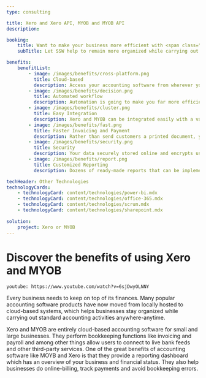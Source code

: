 ```yaml
---
type: consulting

title: Xero and Xero API, MYOB and MYOB API
description:

booking:
    title: Want to make your business more efficient with <span class="red">Accounting Software</span>?
    subTitle: Let SSW help to remain more organized while carrying out standard accounting functions with Xero and MYOB.

benefits:
    benefitList:
        - image: /images/benefits/cross-platform.png
          title: Cloud-based
          description: Access your accounting software from wherever you want, whenever you want, without being limited to a single computer. 
        - image: /images/benefits/decision.png
          title: Automated workflow
          description: Automation is going to make you far more efficient with your accounting, and by automating your workflows, you save yourself a lot of time.
        - image: /images/benefits/cluster.png
          title: Easy Integration
          description: Xero and MYOB can be integrated easily with a variety of other programs and software, such as billing and BI reporting systems that can be integrated easily.
        - image: /images/benefits/fast.png
          title: Faster Invoicing and Payment
          description: Rather than send customers a printed document, you can send them an online invoice, customers can pay you online through your invoice.
        - image: /images/benefits/security.png
          title: Security
          description: Your data securely stored online and encrypts using industry standard data encryption. 
        - image: /images/benefits/report.png
          title: Customized Reporting
          description: Dozens of ready-made reports that can be implemented through dashboard, also have the ability to customize these reports to better suit your needs. 

techHeader: Other Technologies
technologyCards:
    - technologyCard: content/technologies/power-bi.mdx
    - technologyCard: content/technologies/office-365.mdx
    - technologyCard: content/technologies/scrum.mdx
    - technologyCard: content/technologies/sharepoint.mdx
    
solution:
    project: Xero or MYOB
---
```


# Discover the benefits of using Xero and MYOB

`youtube: https://www.youtube.com/watch?v=6sjDwyOLNNY`

Every business needs to keep on top of its finances. Many popular accounting software products have now moved from locally hosted to cloud-based systems, which helps businesses stay organized while carrying out standard accounting activities anywhere-anytime.

Xero and MYOB are entirely cloud-based accounting software for small and large businesses. They perform bookkeeping functions like invoicing and payroll and among other things allow users to connect to live bank feeds and other third-party services. One of the great benefits of accounting software like MOYB and Xero is that they  provide a reporting dashboard which has an overview of your business and financial status. They also help businesses do online-billing, track payments and avoid bookkeeping errors.